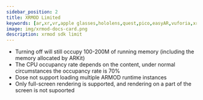 ```yaml
---
sidebar_position: 2
title: XRMOD Limited
keywords: [ar,xr,vr,apple glasses,hololens,quest,pico,easyAR,vuforia,xrmod,mod,doc,metaverse,facebook,meta,unity]
image: img/xrmod-docs-card.png
description: xrmod sdk limit
---
```


- Turning off will still occupy 100-200M of running memory (including the memory allocated by ARKit)
- The CPU occupancy rate depends on the content, under normal circumstances the occupancy rate is 70%
- Dose not support loading multiple ARMOD runtime instances
- Only full-screen rendering is supported, and rendering on a part of the screen is not supoorted